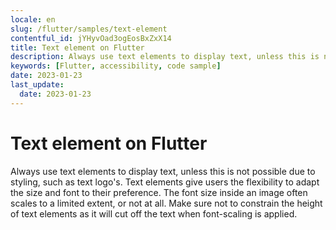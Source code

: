 ```yaml
---
locale: en
slug: /flutter/samples/text-element
contentful_id: jYHyvOad3ogEosBxZxX14
title: Text element on Flutter
description: Always use text elements to display text, unless this is not possible due to styling, such as text logo's.
keywords: [Flutter, accessibility, code sample]
date: 2023-01-23
last_update:
  date: 2023-01-23
---
```


# Text element on Flutter

Always use text elements to display text, unless this is not possible due to styling, such as text logo's. Text elements give users the flexibility to adapt the size and font to their preference. The font size inside an image often scales to a limited extent, or not at all. Make sure not to constrain the height of text elements as it will cut off the text when font-scaling is applied.

<CodeSample id="text-element" framework="flutter" locale="en"/>
